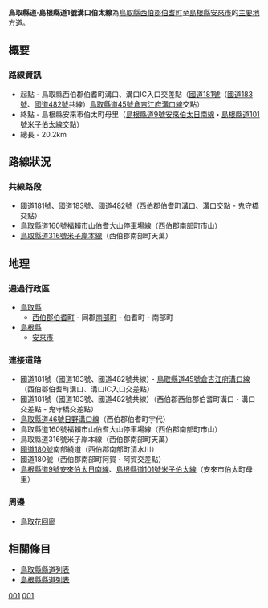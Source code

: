{{Infobox_road
|highway_name      =鳥取縣道·島根縣道1號溝口伯太線
|marker_image      = {{Ja_Pref_Route_Sign|pref=鳥取|number=1|width=100}}{{Ja_Pref_Route_Sign|pref=島根|number=1|width=100}}
|length_km    	   = 20.2
|starting_terminus = [[鳥取縣|鳥取縣]][[西伯郡|西伯郡]][[伯耆町|伯耆町]]
|ending_terminus   = [[島根縣|島根縣]][[安來市|安來市]]
|system            = [[都道府縣道|主要地方道]]
|junction          = [[國道181號|國道181號]]<br />[[國道183號|國道183號]]<br />[[國道482號|國道482號]]<br />[[鳥取縣道45號倉吉江府溝口線|鳥取縣道45號倉吉江府溝口線]]<br />[[鳥取縣道46號日野溝口線|鳥取縣道46號日野溝口線]]<br />[[鳥取縣道160號福瀨市山伯耆大山停車場線|鳥取縣道160號福瀨市山伯耆大山停車場線]]<br />[[鳥取縣道316號米子岸本線|鳥取縣道316號米子岸本線]]<br />[[鳥取縣道254號清水川福成線|鳥取縣道254號清水川福成線]]<br />[[國道180號|國道180號]]<br />[[島根縣道·鳥取縣道9號安來伯太日南線|島根縣道·鳥取縣道9號安來伯太日南線]]<br />[[鳥取縣道·島根縣道101號米子伯太線|鳥取縣道·島根縣道101號米子伯太線]]}}
'''鳥取縣道·島根縣道1號溝口伯太線'''為[[鳥取縣|鳥取縣]][[西伯郡|西伯郡]][[伯耆町|伯耆町]]至[[島根縣|島根縣]][[安來市|安來市]]的[[都道府縣道|主要地方道]]。

== 概要 ==
=== 路線資訊 ===
* 起點 - 鳥取縣西伯郡伯耆町溝口、溝口IC入口交差點（[[國道181號|國道181號]]（[[國道183號|國道183號]]、[[國道482號|國道482號]]共線）[[鳥取縣道45號倉吉江府溝口線|鳥取縣道45號倉吉江府溝口線]]交點）
* 終點 - 島根縣安來市伯太町母里（[[島根縣道·鳥取縣道9號安來伯太日南線|島根縣道9號安來伯太日南線]]・[[鳥取縣道·島根縣道101號米子伯太線|島根縣道101號米子伯太線]]交點）
* 總長 - 20.2km

== 路線狀況 ==
=== 共線路段 ===
* [[國道181號|國道181號]]、[[國道183號|國道183號]]、[[國道482號|國道482號]]（西伯郡伯耆町溝口、溝口交點 - 鬼守橋交點）
* [[鳥取縣道160號福賴市山伯耆大山停車場線|鳥取縣道160號福賴市山伯耆大山停車場線]]（西伯郡南部町市山）
* [[鳥取縣道316號米子岸本線|鳥取縣道316號米子岸本線]]（西伯郡南部町天萬）

== 地理 ==
=== 通過行政區 ===
* [[鳥取縣|鳥取縣]]
** [[西伯郡|西伯郡]][[伯耆町|伯耆町]] - 同郡[[南部町_(鳥取縣)|南部町]] - 伯耆町 - 南部町
* [[島根縣|島根縣]]
** [[安來市|安來市]]

=== 連接道路 ===
* 國道181號（國道183號、國道482號共線）・[[鳥取縣道45號倉吉江府溝口線|鳥取縣道45號倉吉江府溝口線]]（西伯郡伯耆町溝口、溝口IC入口交差點）
* 國道181號（國道183號、國道482號共線）（西伯郡西伯郡伯耆町溝口・溝口交差點 - 鬼守橋交差點）
* [[鳥取縣道46號日野溝口線|鳥取縣道46號日野溝口線]]（西伯郡伯耆町宇代）
* 鳥取縣道160號福賴市山伯耆大山停車場線（西伯郡南部町市山）
* 鳥取縣道316號米子岸本線（西伯郡南部町天萬）
* [[國道180號|國道180號]]南部繞道（西伯郡南部町清水川）
* 國道180號（西伯郡南部町阿賀・阿賀交差點）
* [[島根縣道·鳥取縣道9號安來伯太日南線|島根縣道9號安來伯太日南線]]、[[鳥取縣道·島根縣道101號米子伯太線|島根縣道101號米子伯太線]]（安來市伯太町母里）

=== 周邊 ===
* [[鳥取花回廊|鳥取花回廊]]

== 相關條目 ==
* [[鳥取縣縣道列表|鳥取縣縣道列表]]
* [[島根縣縣道列表|島根縣縣道列表]]

[[Category:鳥取縣道|001]]
[[Category:島根縣道|001]]